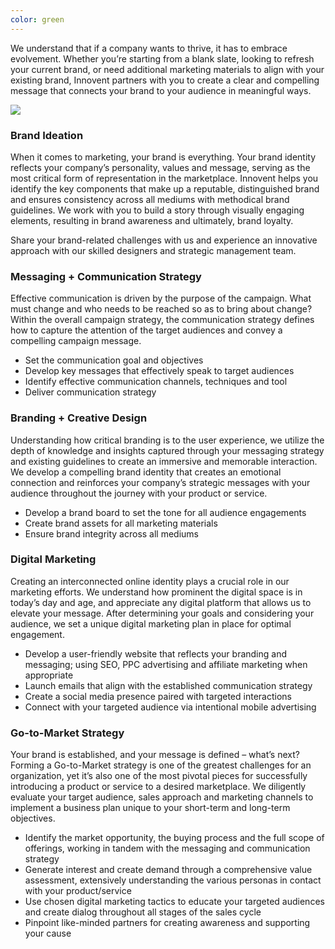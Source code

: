 ```yaml
---
color: green
---
```




We understand that if a company wants to thrive, it has to embrace evolvement. Whether you’re starting from a blank slate, looking to refresh your current brand, or need additional marketing materials to align with your existing brand, Innovent partners with you to create a clear and compelling message that connects your brand to your audience in meaningful ways.

<img src={brandDev} />

### Brand Ideation

When it comes to marketing, your brand is everything. Your brand identity reflects your company’s personality, values and message, serving as the most critical form of representation in the marketplace. Innovent helps you identify the key components that make up a reputable, distinguished brand and ensures consistency across all mediums with methodical brand guidelines. We work with you to build a story through visually engaging elements, resulting in brand awareness and ultimately, brand loyalty.

Share your brand-related challenges with us and experience an innovative approach with our skilled designers and strategic management team.

### Messaging + Communication Strategy

Effective communication is driven by the purpose of the campaign. What must change and who needs to be reached so as to bring about change? Within the overall campaign strategy, the communication strategy defines how to capture the attention of the target audiences and convey a compelling campaign message.

- Set the communication goal and objectives
- Develop key messages that effectively speak to target audiences
- Identify effective communication channels, techniques and tool
- Deliver communication strategy

### Branding + Creative Design

Understanding how critical branding is to the user experience, we utilize the depth of knowledge and insights captured through your messaging strategy and existing guidelines to create an immersive and memorable interaction. We develop a compelling brand identity that creates an emotional connection and reinforces your company’s strategic messages with your audience throughout the journey with your product or service.

- Develop a brand board to set the tone for all audience engagements
- Create brand assets for all marketing materials
- Ensure brand integrity across all mediums

### Digital Marketing

Creating an interconnected online identity plays a crucial role in our marketing efforts. We understand how prominent the digital space is in today’s day and age, and appreciate any digital platform that allows us to elevate your message. After determining your goals and considering your audience, we set a unique digital marketing plan in place for optimal engagement.

- Develop a user-friendly website that reflects your branding and messaging; using SEO, PPC advertising and affiliate marketing when appropriate
- Launch emails that align with the established communication strategy
- Create a social media presence paired with targeted interactions
- Connect with your targeted audience via intentional mobile advertising

### Go-to-Market Strategy

Your brand is established, and your message is defined – what’s next? Forming a Go-to-Market strategy is one of the greatest challenges for an organization, yet it’s also one of the most pivotal pieces for successfully introducing a product or service to a desired marketplace. We diligently evaluate your target audience, sales approach and marketing channels to implement a business plan unique to your short-term and long-term objectives.

- Identify the market opportunity, the buying process and the full scope of offerings, working in tandem with the messaging and communication strategy
- Generate interest and create demand through a comprehensive value assessment, extensively understanding the various personas in contact with your product/service
- Use chosen digital marketing tactics to educate your targeted audiences and create dialog throughout all stages of the sales cycle
- Pinpoint like-minded partners for creating awareness and supporting your cause
